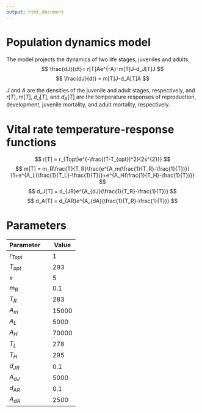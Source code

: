 ```yaml
---
output: html_document
---
```


# Population dynamics model
The model projects the dynamics of two life stages, juveniles and adults.
$$
\frac{dJ}{dt}= r[T]Ae^{-A}-m[T]J-d_J[T]J
$$
$$
\frac{dJ}{dt} = m[T]J-d_A[T]A
$$

$J$ and $A$ are the densities of the juvenile and adult stages, respectively, and $r[T]$, $m[T]$, $d_J[T]$, and $d_A[T]$ are the temperature responses of reproduction, development, juvenile mortality, and adult mortality, respectively.

# Vital rate temperature-response functions
$$
r[T] = r_{Topt}e^{-\frac{(T-T_{opt})^2}{2s^{2}}}
$$
$$
m[T] = m_R\frac{T}{T_R}\frac{e^{A_m(\frac{1}{T_R}-\frac{1}{T})}}{1+e^{A_L(\frac{1}{T_L}-\frac{1}{T})}+e^{A_H(\frac{1}{T_H}-\frac{1}{T})}}
$$
$$
d_J[T] = d_{JR}e^{A_{dJ}(\frac{1}{T_R}-\frac{1}{T})}
$$
$$
d_A[T] = d_{AR}e^{A_{dA}(\frac{1}{T_R}-\frac{1}{T})}
$$

# Parameters
| Parameter  |   | Value |
|------------|---|-------|
| $r_{Topt}$ |   | 1     |
| $T_{opt}$  |   | 293   |
| $s$        |   | 5     |
| $m_R$      |   | 0.1   |
| $T_R$      |   | 283   |
| $A_m$      |   | 15000 |
| $A_L$      |   | 5000  |
| $A_H$      |   | 70000 |
| $T_L$      |   | 278   |
| $T_H$      |   | 295   |
| $d_{JR}$   |   | 0.1   |
| $A_{dJ}$   |   | 5000  |
| $d_{AR}$   |   | 0.1   |
| $A_{dA}$   |   | 2500  |